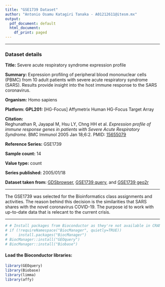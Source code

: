```yaml
---
title: "GSE1739 Dataset"
author: "Antonio Osamu Katagiri Tanaka - A01212611@itesm.mx"
output:
  pdf_document: default
  html_document:
    df_print: paged
---
```


---

### Dataset details

**Title:**	Severe acute respiratory syndrome expression profile

**Summary:**	Expression profiling of peripheral blood mononuclear cells (PBMC) from 10 adult patients with severe acute respiratory syndrome (SARS). Results provide insight into the host immune response to the SARS coronavirus.

**Organism:**	Homo sapiens

**Platform:	GPL201:** [HG-Focus] Affymetrix Human HG-Focus Target Array

**Citation:**	
Reghunathan R, Jayapal M, Hsu LY, Chng HH et al. *Expression profile of immune response genes in patients with Severe Acute Respiratory Syndrome.* BMC Immunol 2005 Jan 18;6:2. PMID: [15655079](https://www.ncbi.nlm.nih.gov/pubmed/15655079)

**Reference Series:**	GSE1739

**Sample count:**	14

**Value type:**	count

**Series published:**	2005/01/18

**Dataset taken from:** [GDSbrowser](https://www.ncbi.nlm.nih.gov/sites/GDSbrowser), [GSE1739 query](https://www.ncbi.nlm.nih.gov/geo/query/acc.cgi?acc=GSE1739), and [GSE1739 geo2r](https://www.ncbi.nlm.nih.gov/geo/geo2r/?acc=GSE1739)

---

The GSE1739 was selected for the Bioinformatics class assignments and activities. The reason behind this decision is the similarities that SARS shares with the novel coronavirus COVID-19. The purpose id to work with up-to-date data that is relecant to the current crisis.

---

```r
# # Install packages from Bioconductor as they're not available in CRAN
# if (!requireNamespace("BiocManager", quietly=TRUE))
#     install.packages("BiocManager")
# BiocManager::install("GEOquery")
# BiocManager::install("Biobase")
```

#### Load the Bioconductor libraries:
```r
library(GEOquery)
library(Biobase)
library(limma)
library(affy)
```


